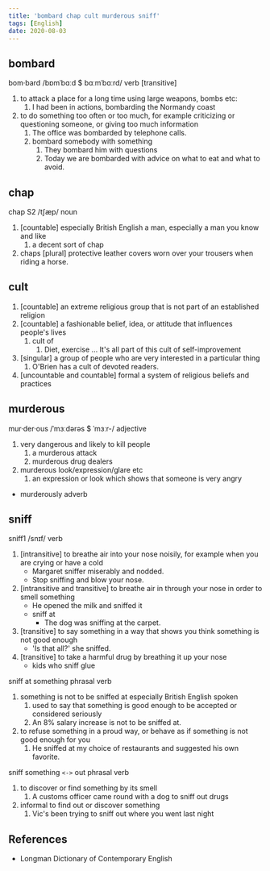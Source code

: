 ```yaml
---
title: 'bombard chap cult murderous sniff'
tags: [English]
date: 2020-08-03
---
```


## bombard

bom·bard /bɒmˈbɑːd $ bɑːmˈbɑːrd/ verb [transitive]

1. to attack a place for a long time using large weapons, bombs etc:
   1. I had been in actions, bombarding the Normandy coast
2. to do something too often or too much, for example criticizing or questioning
   someone, or giving too much information
   1. The office was bombarded by telephone calls.
   2. bombard somebody with something
      1. They bombard him with questions
      2. Today we are bombarded with advice on what to eat and what to avoid.

## chap

chap S2 /tʃæp/ noun

1. [countable] especially British English a man, especially a man you know and like
   1. a decent sort of chap
2. chaps [plural] protective leather covers worn over your trousers when riding
   a horse.

## cult

1. [countable] an extreme religious group that is not part of an established religion
2. [countable] a fashionable belief, idea, or attitude that influences people's lives
   1. cult of
      1. Diet, exercise ... It's all part of this cult of self-improvement
3. [singular] a group of people who are very interested in a particular thing
   1. O'Brien has a cult of devoted readers.
4. [uncountable and countable] formal a system of religious beliefs and
   practices

## murderous

mur·der·ous /ˈmɜːdərəs $ ˈmɜːr-/ adjective

1. very dangerous and likely to kill people
   1. a murderous attack
   2. murderous drug dealers
2. murderous look/expression/glare etc
   1. an expression or look which shows that someone is very angry

- murderously adverb

## sniff

sniff1 /snɪf/ verb

1. [intransitive] to breathe air into your nose noisily, for example when you
   are crying or have a cold
   - Margaret sniffer miserably and nodded.
   - Stop sniffing and blow your nose.
2. [intransitive and transitive] to breathe air in through your nose in order to
   smell something
   - He opened the milk and sniffed it
   - sniff at
     - The dog was sniffing at the carpet.
3. [transitive] to say something in a way that shows you think something is not
   good enough
   - 'Is that all?' she sniffed.
4. [transitive] to take a harmful drug by breathing it up your nose
   - kids who sniff glue

sniff at something phrasal verb

1. something is not to be sniffed at especially British English spoken
   1. used to say that something is good enough to be accepted or considered seriously
   2. An 8% salary increase is not to be sniffed at.
2. to refuse something in a proud way, or behave as if something is not good
   enough for you
   1. He sniffed at my choice of restaurants and suggested his own favorite.

sniff something `<->` out phrasal verb

1. to discover or find something by its smell
   1. A customs officer came round with a dog to sniff out drugs
2. informal to find out or discover something
   1. Vic's been trying to sniff out where you went last night

## References

- Longman Dictionary of Contemporary English
